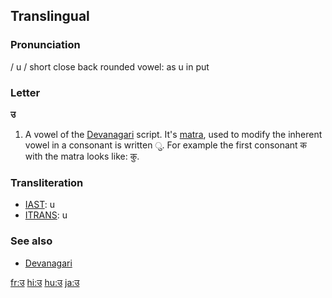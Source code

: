 ==Translingual==

===Pronunciation===
/ u / short close back rounded vowel: as u in put 

===Letter===
'''उ'''

# A vowel of the [[Devanagari]] script.  It's [[matra]], used to modify the inherent vowel in a consonant is written &#x0941;.  For example the first consonant क with the matra looks like: कु.

===Transliteration===
*[[w:IAST|IAST]]: u
*[[w:ITRANS|ITRANS]]: u

===See also===
*[[w:Devanagari|Devanagari]]

[[fr:उ]]
[[hi:उ]]
[[hu:उ]]
[[ja:उ]]